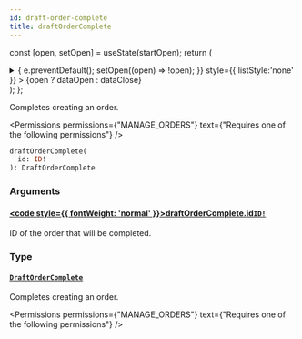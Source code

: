 ```yaml
---
id: draft-order-complete
title: draftOrderComplete
---
```






const [open, setOpen] = useState(startOpen);
return (
<details {...(open ? { open: true } : {})} className="details" style={{ border:'none', boxShadow:'none', background:'var(--ifm-background-color)' }}>
<summary
onClick={(e) => {
e.preventDefault();
setOpen((open) => !open);
}}
style={{ listStyle:'none' }} >
{open ? dataOpen : dataClose}
</summary>
{open && children}
</details>
);
};

Completes creating an order.


<Permissions permissions={"MANAGE_ORDERS"} text={"Requires one of the following permissions"} />


```graphql
draftOrderComplete(
  id: ID!
): DraftOrderComplete
```

### Arguments

#### [<code style={{ fontWeight: 'normal' }}>draftOrderComplete.<b>id</b></code>](#)<Bullet />[`ID!`](../../../api-reference/miscellaneous/scalars/id.mdx) <Badge class="badge badge--secondary" text="non-null"/> <Badge class="badge badge--secondary" text="scalar"/> <Badge class="badge badge--secondary" text="miscellaneous"/>

ID of the order that will be completed.

### Type

#### [`DraftOrderComplete`](../../../api-reference/orders/objects/draft-order-complete.mdx) <Badge class="badge badge--secondary" text="object"/> <Badge class="badge badge--secondary" text="orders"/>

Completes creating an order.


<Permissions permissions={"MANAGE_ORDERS"} text={"Requires one of the following permissions"} />


